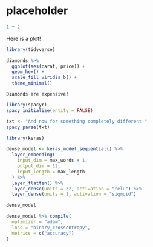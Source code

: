 # placeholder

```r
1 + 2
```


Here is a plot!

```r
library(tidyverse)

diamonds %>%
  ggplot(aes(carat, price)) +
  geom_hex() +
  scale_fill_viridis_b() +
  theme_minimal()

```


```block
Diamonds are expensive!
```


```r
library(spacyr)
spacy_initialize(entity = FALSE)

txt <- "And now for something completely different."
spacy_parse(txt)
```


```r
library(keras)

dense_model <- keras_model_sequential() %>%
  layer_embedding(
    input_dim = max_words + 1,
    output_dim = 12,
    input_length = max_length
  ) %>%
  layer_flatten() %>%
  layer_dense(units = 32, activation = "relu") %>%
  layer_dense(units = 1, activation = "sigmoid")

dense_model

dense_model %>% compile(
  optimizer = "adam",
  loss = "binary_crossentropy",
  metrics = c("accuracy")
)
```


